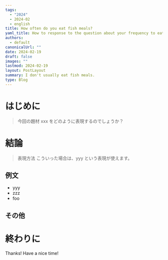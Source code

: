 ```yaml
---
tags:
  - "2024"
  - 2024-02
  - english
title: How often do you eat fish meals?
yaml_title: How to response to the question about your frequency to eat fish meals.
authors:
  - default
canonicalUrl: ""
date: 2024-02-19
draft: false
images: ""
lastmod: 2024-02-19
layout: PostLayout
summary: I don't usually eat fish meals.
type: Blog
---
```


# はじめに

> 今回の題材
xxx をどのように表現するのでしょうか？

# 結論

> 表現方法
こういった場合は、yyy という表現が使えます。

## 例文

- yyy
- zzz
- foo

## その他

# 終わりに

Thanks!
Have a nice time!
